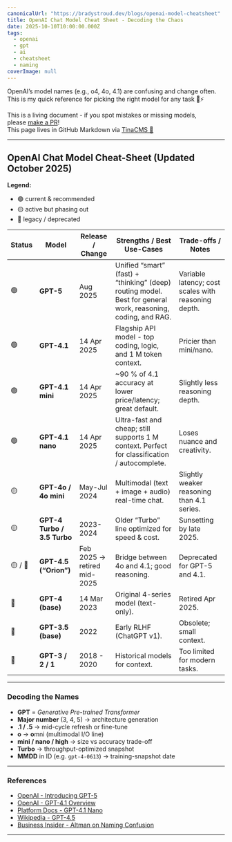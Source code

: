 ```yaml
---
canonicalUrl: "https://bradystroud.dev/blogs/openai-model-cheatsheet"
title: OpenAI Chat Model Cheat Sheet - Decoding the Chaos
date: 2025-10-10T10:00:00.000Z
tags:
  - openai
  - gpt
  - ai
  - cheatsheet
  - naming
coverImage: null
---
```


OpenAI’s model names (e.g., o4, 4o, 4.1) are confusing and change often.  
This is my quick reference for picking the right model for any task 🧠⚡️

This is a living document - if you spot mistakes or missing models,  
please [make a PR](https://github.com/bradystroud/blog/edit/main/content/blogs/openai-model-cheatsheet.mdx)!  
This page lives in GitHub Markdown via [TinaCMS 🦙](https://tina.io)

---

## OpenAI Chat Model Cheat-Sheet (Updated October 2025)

**Legend:**  
- 🟢 current & recommended  
- 🟡 active but phasing out  
- 🔴 legacy / deprecated  

| Status | Model | Release / Change | Strengths / Best Use-Cases | Trade-offs / Notes |
| --- | --- | --- | --- | --- |
| 🟢 | **GPT-5** | Aug 2025 | Unified “smart” (fast) + “thinking” (deep) routing model. Best for general work, reasoning, coding, and RAG. | Variable latency; cost scales with reasoning depth. |
| 🟢 | **GPT-4.1** | 14 Apr 2025 | Flagship API model - top coding, logic, and 1 M token context. | Pricier than mini/nano. |
| 🟢 | **GPT-4.1 mini** | 14 Apr 2025 | ~90 % of 4.1 accuracy at lower price/latency; great default. | Slightly less reasoning depth. |
| 🟢 | **GPT-4.1 nano** | 14 Apr 2025 | Ultra-fast and cheap; still supports 1 M context. Perfect for classification / autocomplete. | Loses nuance and creativity. |
| 🟡 | **GPT-4o / 4o mini** | May-Jul 2024 | Multimodal (text + image + audio) real-time chat. | Slightly weaker reasoning than 4.1 series. |
| 🟡 | **GPT-4 Turbo / 3.5 Turbo** | 2023-2024 | Older “Turbo” line optimized for speed & cost. | Sunsetting by late 2025. |
| 🟡 / 🔴 | **GPT-4.5 (“Orion”)** | Feb 2025 → retired mid-2025 | Bridge between 4o and 4.1; good reasoning. | Deprecated for GPT-5 and 4.1. |
| 🔴 | **GPT-4 (base)** | 14 Mar 2023 | Original 4-series model (text-only). | Retired Apr 2025. |
| 🔴 | **GPT-3.5 (base)** | 2022 | Early RLHF (ChatGPT v1). | Obsolete; small context. |
| 🔴 | **GPT-3 / 2 / 1** | 2018 - 2020 | Historical models for context. | Too limited for modern tasks. |

---

### Decoding the Names

- **GPT** = _Generative Pre-trained Transformer_  
- **Major number** (3, 4, 5) → architecture generation  
- **.1 / .5** → mid-cycle refresh or fine-tune  
- **o** → **o**mni (multimodal I/O line)  
- **mini / nano / high** → size vs accuracy trade-off  
- **Turbo** → throughput-optimized snapshot  
- **MMDD** in ID (e.g. `gpt-4-0613`) → training-snapshot date  

---

### References

- [OpenAI - Introducing GPT-5](https://openai.com/index/introducing-gpt-5/?utm_source=chatgpt.com)  
- [OpenAI - GPT-4.1 Overview](https://openai.com/index/gpt-4-1/?utm_source=chatgpt.com)  
- [Platform Docs - GPT-4.1 Nano](https://platform.openai.com/docs/models/gpt-4-1-nano?utm_source=chatgpt.com)  
- [Wikipedia - GPT-4.5](https://en.wikipedia.org/wiki/GPT-4.5?utm_source=chatgpt.com)  
- [Business Insider - Altman on Naming Confusion](https://www.businessinsider.com/sam-altman-openai-fix-confusing-ai-model-names-gpt-2025-4?utm_source=chatgpt.com)  

---
